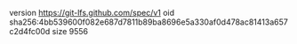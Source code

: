 version https://git-lfs.github.com/spec/v1
oid sha256:4bb539600f082e687d7811b89ba8696e5a330af0d478ac81413a657c2d4fc00d
size 9556
